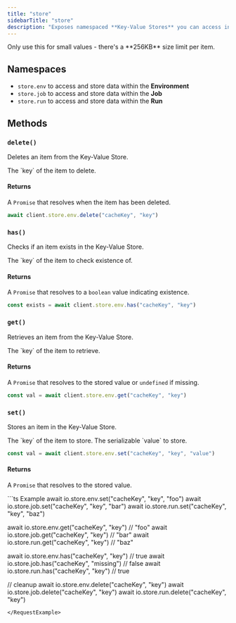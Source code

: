 ```yaml
---
title: "store"
sidebarTitle: "store"
description: "Exposes namespaced **Key-Value Stores** you can access inside of your Jobs."
---
```


<Warning>
  Only use this for small values - there's a **256KB** size limit per item.
</Warning>

## Namespaces

- `store.env` to access and store data within the **Environment**
- `store.job` to access and store data within the **Job**
- `store.run` to access and store data within the **Run**

## Methods

### `delete()`

Deletes an item from the Key-Value Store.

<Snippet file="stable-key-param.mdx" />

<ParamField body="key" type="string" required>
  The `key` of the item to delete.
</ParamField>

#### Returns

A `Promise` that resolves when the item has been deleted.

```ts
await client.store.env.delete("cacheKey", "key")
```

### `has()`

Checks if an item exists in the Key-Value Store.

<Snippet file="stable-key-param.mdx" />

<ParamField body="key" type="string" required>
  The `key` of the item to check existence of.
</ParamField>

#### Returns

A `Promise` that resolves to a `boolean` value indicating existence.

```ts
const exists = await client.store.env.has("cacheKey", "key")
```

### `get()`

Retrieves an item from the Key-Value Store.

<Snippet file="stable-key-param.mdx" />

<ParamField body="key" type="string" required>
  The `key` of the item to retrieve.
</ParamField>

#### Returns

A `Promise` that resolves to the stored value or `undefined` if missing.

```ts
const val = await client.store.env.get("cacheKey", "key")
```

### `set()`

Stores an item in the Key-Value Store.

<Snippet file="stable-key-param.mdx" />

<ParamField body="key" type="string" required>
  The `key` of the item to store.
</ParamField>

<ParamField body="value" type="any" required>
  The serializable `value` to store.
</ParamField>

```ts
const val = await client.store.env.set("cacheKey", "key", "value")
```

#### Returns

A `Promise` that resolves to the stored value.

<RequestExample>
```ts Example
await io.store.env.set("cacheKey", "key", "foo")
await io.store.job.set("cacheKey", "key", "bar")
await io.store.run.set("cacheKey", "key", "baz")

await io.store.env.get("cacheKey", "key") // "foo"
await io.store.job.get("cacheKey", "key") // "bar"
await io.store.run.get("cacheKey", "key") // "baz"

await io.store.env.has("cacheKey", "key") // true
await io.store.job.has("cacheKey", "missing") // false
await io.store.run.has("cacheKey", "key") // true

// cleanup
await io.store.env.delete("cacheKey", "key")
await io.store.job.delete("cacheKey", "key")
await io.store.run.delete("cacheKey", "key")
```
</RequestExample>
